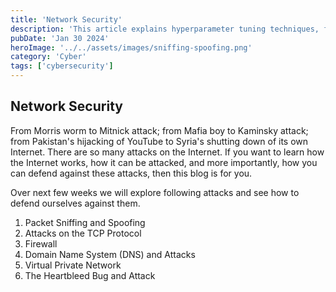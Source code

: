```yaml
---
title: 'Network Security'
description: 'This article explains hyperparameter tuning techniques, focusing on grid search and random search, to optimize the performance of machine learning models, especially Support Vector Machines (SVMs).'
pubDate: 'Jan 30 2024'
heroImage: '../../assets/images/sniffing-spoofing.png'
category: 'Cyber'
tags: ['cybersecurity']
---
```


## Network Security
From Morris worm to Mitnick attack; from Mafia boy to Kaminsky attack; from Pakistan's hijacking of YouTube to Syria's shutting down of its own Internet. 
There are so many attacks on the Internet. 
If you want to learn how the Internet works, how it can be attacked, and more importantly, how you can defend against these attacks, then this blog is for you.

Over next few weeks we will explore following attacks and see how to defend ourselves against them.
1. Packet Sniffing and Spoofing
2. Attacks on the TCP Protocol
3. Firewall
4. Domain Name System (DNS) and Attacks
5. Virtual Private Network
6. The Heartbleed Bug and Attack
